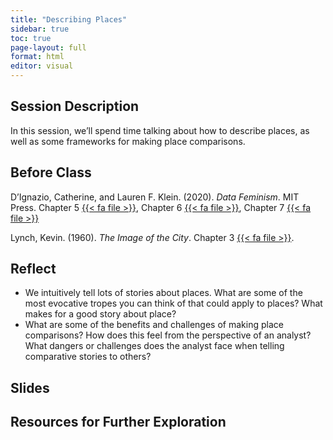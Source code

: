 ```yaml
---
title: "Describing Places"
sidebar: true
toc: true
page-layout: full
format: html
editor: visual
---
```


## Session Description

In this session, we'll spend time talking about how to describe places, as well as some frameworks for making place comparisons.

## Before Class

D'Ignazio, Catherine, and Lauren F. Klein. (2020). *Data Feminism*. MIT Press. Chapter 5 [{{< fa file >}}](https://uofi.box.com/s/8pfpb8mgzfmqve2goo4oehm0s0gdgsra), Chapter 6 [{{< fa file >}}](https://uofi.box.com/s/emfzi13q82lpipsgbc0antmrxm4994f8), Chapter 7 [{{< fa file >}}](https://uofi.box.com/s/713yeczrs3ekh2k86je46vixep8d9d0e)

Lynch, Kevin. (1960). *The Image of the City*. Chapter 3 [{{< fa file >}}](https://uofi.box.com/s/khfdu0cbm2aj1xb5ktkdrplih1jrwnb2).

## Reflect

-   We intuitively tell lots of stories about places. What are some of the most evocative tropes you can think of that could apply to places? What makes for a good story about place?
-   What are some of the benefits and challenges of making place comparisons? How does this feel from the perspective of an analyst? What dangers or challenges does the analyst face when telling comparative stories to others?

## Slides

## Resources for Further Exploration
